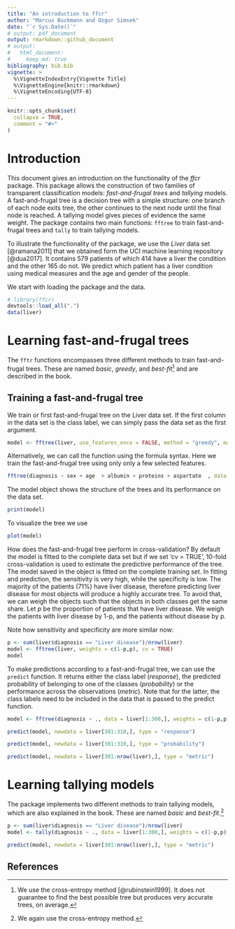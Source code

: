 ```yaml
---
title: "An introduction to ffcr"
author: "Marcus Buckmann and Ozgur Simsek"
date: "`r Sys.Date()`"
# output: pdf_document
output: rmarkdown::github_document
# output: 
#   html_document:
#     keep_md: true
bibliography: bib.bib
vignette: >
  %\VignetteIndexEntry{Vignette Title}
  %\VignetteEngine{knitr::rmarkdown}
  %\VignetteEncoding{UTF-8}
---
```



```r
knitr::opts_chunk$set(
  collapse = TRUE,
  comment = "#>"
)
```



# Introduction

This document gives an introduction on the functionality of the *ffcr* package. This package allows the construction of two families of transparent classification models: _fast-and-frugal trees_ and _tallying_ models. A fast-and-frugal tree is a decision tree with a simple structure: one branch of each node exits tree, the other continues to the next node until the final node is reached. A tallying model gives pieces of evidence the same weight. The package contains two main functions: `fftree` to train fast-and-frugal trees and `tally` to train tallying models. 

To illustrate the functionality of the package, we use the *Liver* data set [@ramana2011] that we obtained form the UCI machine learning repository [@dua2017]. It contains 579 patients of which 414 have a liver the condition and the other 165 do not. We predict which patient has a liver condition using medical measures and the age and gender of the people. 

We start with loading the package and the data.

<!--- Figure \ref{} shows a fast-and-frugal tree and tallying model that predict who developed diabetes. --->



```r
# library(ffcr)
devtools::load_all(".")
data(liver)
```



# Learning fast-and-frugal trees


The `fftr` functions encompasses three different methods to train fast-and-frugal trees. These are named *basic*, *greedy*, and *best-fit*^[We use the cross-entropy method [@rubinstein1999]. It does not guarantee to find the best possible tree but produces very accurate trees, on average.] and are described in the book.

<!---
The *naive* method is the simplest and computationally least demanding approach. It is called naive, because the usefulness of each feature is evaluated independently of the other features. For each feature, the naive method identifies a splitting point that best separate objects of the two classes in the data. By default, the package uses *Gini impurity* to judge the goodness of a split. The naive method by stacking the features according to the quality of the split points, i.e. the feature that best separates the classes constitute the root of the tree. Now that the order of the features is established, we need to determine the exists of the tree, which side of a split exits the tree and which class is predicted. All observations in the data set are sent through the tree. In each node of the tree, the branch of the split that is purer exits the tree. Purity is measured by the proportion of the classes falling into a branch. The purest branch only contains observations of one class, the least pure branch contains the same number of observations of both classes. The exit branch predicts the majority class of those object falling into the branch. The objects not exiting the tree are send to the next node and determine its exit. The process is completed until all object have exited the tree.

The *greedy* method is the default method. It differs from the *naive* method in how it determines which feature to split. It places the variable at the root of the tree that produces the best split. Those observations that do not exit the tree at the first node are considered to find split for the second node. This procedure continues until all objects have exited the tree. 

The *cross-entropy* method is a computationally demanding optimization approach. Given enough time, one can expect that the trees produced by this method outperform greedy trees. The user can tweak cross-entropy method

Using the greedy and the cross-entropy method, a feature can be split several times at different values in a single fast-and-frugal tree. To avoid this, this user can set the argument *use_features_once* to FALSE. Another important argument is *max_depth* which limits the maximum number of nodes in the decision tree (default = 6). The cross-entropy optimization can be tweaked by adjusting additional parameters. These are described in the documentation of the `cross_entropy_control` function.
--->



## Training a fast-and-frugal tree

We train or first fast-and-frugal tree on the Liver data set. If the first column in the data set is the class label, we can simply pass the data set as the first argument.

```r
model <- fftree(liver, use_features_once = FALSE, method = "greedy", max_depth = 6)
```


Alternatively, we can call the function using the formula syntax. Here we train the fast-and-frugal tree using only only a few selected features.

```r
fftree(diagnosis ~ sex + age  + albumin + proteins + aspartate  , data = liver)
```


The model object shows the structure of the trees and its performance on the data set.

```r
print(model)
```


To visualize the tree we use 
```r
plot(model)
```


How does the fast-and-frugal tree perform in cross-validation? By default the model is fitted to the complete data set but if we set 'cv = TRUE', 10-fold cross-validation is used to estimate the predictive performance of the tree. The model saved in the object is fitted on the complete training set. In fitting and prediction, the sensitivity is very high, while the specificity is low. The majority of the patients (71%) have liver disease, therefore predicting liver disease for most objects will produce a highly accurate tree. To avoid that, we can weigh the objects such that the objects in both classes get the same share. Let *p* be the proportion of patients that have liver disease. We weigh the patients with liver disease by 1-p, and the patients without disease by p.

Note how sensitivity and specificity are more similar now:


```r
p <- sum(liver$diagnosis == "Liver disease")/nrow(liver)
model <- fftree(liver, weights = c(1-p,p), cv = TRUE)
model
```


To make predictions according to a fast-and-frugal tree, we can use the `predict` function. It returns either the class label (*response*), the predicted probability of belonging to one of the classes (*probability*) or the performance across the observations (*metric*). Note that for the latter, the class labels need to be included in the data that is passed to the predict function.


```r
model <- fftree(diagnosis ~ ., data = liver[1:300,], weights = c(1-p,p))

predict(model, newdata = liver[301:310,], type = "response")

predict(model, newdata = liver[301:310,], type = "probability")

predict(model, newdata = liver[301:nrow(liver),], type = "metric")

```

# Learning tallying models

The package implements two different methods to train tallying models, which are also explained in the book. These are named *basic* and *best-fit*.^[We again use the cross-entropy method.]

<!---
The *regression* method only works on binary features. If the data contains numeric variables, these are split such that Gini impurity is minimized. On the dichotomized data, a Lasso regression model is trained. The tallying model does not use the actual weights of the regression model but only their sign (-1,1). The size of the tallying---the number of features with nonzero weight---is determined by the *maximum_size* parameter (default = 6). The tallying model users those features that are set to zero latest with an increasing degree of regularization.

The *cross-entropy* method is very similar to the cross-entropy method of the fast-and-frugal trees. It optimizes the threshold at which each feature is split, the direction of the feature and which features to include into the tallying model.  As for fast-and-frugal trees, the optimization can be tweaked using the `cross_entropy_control` function.

## Training a tallying model

Training a tallying model and making predictions just works as it does for fast-and-frugal trees.
--->

```r
p <- sum(liver$diagnosis == "Liver disease")/nrow(liver)
model <- tally(diagnosis ~ ., data = liver[1:300,], weights = c(1-p,p), max_size = 6)

predict(model, newdata = liver[301:nrow(liver),], type = "metric")

```





## References







 







































 


















<!-- Vignettes are long form documentation commonly included in packages. Because they are part of the distribution of the package, they need to be as compact as possible. The `html_vignette` output type provides a custom style sheet (and tweaks some options) to ensure that the resulting html is as small as possible. The `html_vignette` format: -->

<!-- - Never uses retina figures -->
<!-- - Has a smaller default figure size -->
<!-- - Uses a custom CSS stylesheet instead of the default Twitter Bootstrap style -->

<!-- ## Vignette Info -->

<!-- Note the various macros within the `vignette` section of the metadata block above. These are required in order to instruct R how to build the vignette. Note that you should change the `title` field and the `\VignetteIndexEntry` to match the title of your vignette. -->

<!-- ## Styles -->

<!-- The `html_vignette` template includes a basic CSS theme. To override this theme you can specify your own CSS in the document metadata as follows: -->

<!--     output:  -->
<!--       rmarkdown::html_vignette: -->
<!--         css: mystyles.css -->

<!-- ## Figures -->

<!-- The figure sizes have been customised so that you can easily put two images side-by-side.  -->

<!-- ```{r, fig.show='hold'} -->
<!-- plot(1:10) -->
<!-- plot(10:1) -->
<!-- ``` -->

<!-- You can enable figure captions by `fig_caption: yes` in YAML: -->

<!--     output: -->
<!--       rmarkdown::html_vignette: -->
<!--         fig_caption: yes -->

<!-- Then you can use the chunk option `fig.cap = "Your figure caption."` in **knitr**. -->

<!-- ## More Examples -->

<!-- You can write math expressions, e.g. $Y = X\beta + \epsilon$, footnotes^[A footnote here.], and tables, e.g. using `knitr::kable()`. -->

<!-- ```{r, echo=FALSE, results='asis'} -->
<!-- knitr::kable(head(mtcars, 10)) -->
<!-- ``` -->

<!-- Also a quote using `>`: -->

<!-- > "He who gives up [code] safety for [code] speed deserves neither." -->
<!-- ([via](https://twitter.com/hadleywickham/status/504368538874703872)) -->
